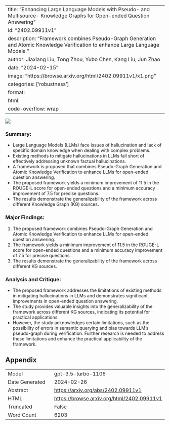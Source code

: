 
---
title: "Enhancing Large Language Models with Pseudo- and Multisource- Knowledge Graphs for Open-ended Question Answering"
id: "2402.09911v1"
description: "Framework combines Pseudo-Graph Generation and Atomic Knowledge Verification to enhance Large Language Models."
author: Jiaxiang Liu, Tong Zhou, Yubo Chen, Kang Liu, Jun Zhao
date: "2024-02-15"
image: "https://browse.arxiv.org/html/2402.09911v1/x1.png"
categories: ['robustness']
format:
  html:
    code-overflow: wrap
---

![](https://browse.arxiv.org/html/2402.09911v1/x1.png)

### **Summary:**
- Large Language Models (LLMs) face issues of hallucination and lack of specific domain knowledge when dealing with complex problems.
- Existing methods to mitigate hallucinations in LLMs fall short of effectively addressing unknown factual hallucinations.
- A framework is proposed that combines Pseudo-Graph Generation and Atomic Knowledge Verification to enhance LLMs for open-ended question answering.
- The proposed framework yields a minimum improvement of 11.5 in the ROUGE-L score for open-ended questions and a minimum accuracy improvement of 7.5 for precise questions.
- The results demonstrate the generalizability of the framework across different Knowledge Graph (KG) sources.

### Major Findings:
1. The proposed framework combines Pseudo-Graph Generation and Atomic Knowledge Verification to enhance LLMs for open-ended question answering.
2. The framework yields a minimum improvement of 11.5 in the ROUGE-L score for open-ended questions and a minimum accuracy improvement of 7.5 for precise questions.
3. The results demonstrate the generalizability of the framework across different KG sources.

### Analysis and Critique:
- The proposed framework addresses the limitations of existing methods in mitigating hallucinations in LLMs and demonstrates significant improvements in open-ended question answering.
- The study provides valuable insights into the generalizability of the framework across different KG sources, indicating its potential for practical applications.
- However, the study acknowledges certain limitations, such as the possibility of errors in semantic querying and bias towards LLM's pseudo-graph during verification. Further research is needed to address these limitations and enhance the practical applicability of the framework.

## Appendix

|          |          |
|----------|----------|
| Model     | gpt-3.5-turbo-1106       |
| Date Generated     | 2024-02-26       |
| Abstract | [https://arxiv.org/abs/2402.09911v1](https://arxiv.org/abs/2402.09911v1)        |
| HTML     | [https://browse.arxiv.org/html/2402.09911v1](https://browse.arxiv.org/html/2402.09911v1)       |
| Truncated       | False       |
| Word Count       | 6203       |